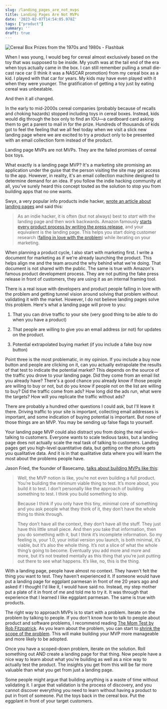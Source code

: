 ```yaml
---
slug: /landing_pages_are_not_mvps
title: Landing Pages Are Not MVPs
date: '2023-02-07T14:54:05.978Z'
tags: ["product"]
summary: ''
draft: true
---
```

![Cereal Box Prizes from the 1970s and 1980s - Flashbak](https://flashbak.com/wp-content/uploads/2018/10/vintage-cereal-toys.png)

When I was young, I would beg for cereal almost exclusively based on the toy that was supposed to be inside. My youth was at the tail end of the era when toys actually came in the box. I can still remember pulling a small die-cast race car (I think it was a NASCAR promotion) from my cereal box as a kid. I played with that car for years. My kids may have even played with it when they were younger. The gratification of getting a toy just by eating cereal was unbeatable.

And then it all changed.

In the early to mid-2000s cereal companies (probably because of recalls and choking hazards) stopped including toys in cereal boxes. Instead, kids would dig through the box only to find an IOU—a cardboard card asking them to get a parent to mail in for the prize. Hundreds of thousands of kids got to feel the feeling that we all feel today when we visit a slick new landing page where we are excited to try a product only to be presented with an email collection form instead of the product.

Landing page MVPs are not MVPs. They are the failed promises of cereal box toys.

What exactly is a landing page MVP? It's a marketing site promising an application under the guise that the person visiting the site may get access to the app. However, in reality, it's an email collection machine designed to determine demand for an idea. If you follow the indie hacking community at all, you've surely heard this concept touted as the solution to stop you from building apps that no one wants.

Swyx, a very popular info products indie hacker, [wrote an article about landing pages](https://www.indiehackers.com/@swyx/dd474c1b2d) and said this:

> As an indie hacker, it is often (but not always) best to _start_ with the landing page and then work backwards. Amazon famously [starts every product process by writing the press release](http://www.allthingsdistributed.com/2006/11/working_backwards.html), and your equivalent is the landing page. This helps you start doing customer research ([falling in love with the problem](https://www.wired.co.uk/article/waze-uri-levine)) while iterating on your marketing.

When planning a product cycle, I also start with marketing first. I write a document for marketing as if we're already launching the product. This helps align me and the team around the why behind what we're doing. That document is not shared with the public. The same is true with Amazon's famous product development process. They are not putting the fake press release in front of customers, they are using it as an internal framing tool.

There is a real issue with developers and product people falling in love with the problem and getting tunnel vision around solving that problem without validating it with the market. However, I do not believe landing pages solve this problem. Here's what a landing page will prove to you:

1.  That you can drive traffic to your site (very good thing to be able to do when you have a product)
    
2.  That people are willing to give you an email address (or not) for updates on the product.
    
3.  Potential extrapolated buying market (if you include a fake buy now button)
    

Point three is the most problematic, in my opinion. If you include a buy now button and people are clicking on it, can you actually extrapolate the results of that test to indicate the potential market? This depends on the source of the traffic you drove to your landing page. Did they come from an email list you already have? There's a good chance you already know if those people are willing to buy or not, but do you know if people not on the list are willing to buy? Did the traffic come from ads? How long did the ads run, what were the targets? How will you replicate the traffic without ads?

There are probably a hundred other questions I could ask, but I'll leave it there. Driving traffic to your site is important, collecting email addresses is important, and some indication of buying potential is important. But none of those things are an MVP. You may be sending up false flags to yourself.

Your landing page MVP could also distract you from doing the real work—talking to customers. Everyone wants to scale tedious tasks, but a landing page does not actually scale the real task of talking to customers. Landing pages get you high-level quantitative data, but getting on the phone gets you qualitative data. And it is in that qualitative data where you will learn the most about the problems people have.

Jason Fried, the founder of Basecamp, [talks about building MVPs like this](https://37signals.com/podcast/build-half-a-product-not-a-half-assed-project/):

> Well, the MVP notion is like, you’re not even building a full product. You’re building the minimum viable thing to test. It’s more about, you build it to test. I don’t personally like the approach of building something to test. I think you build something to ship.
> 
> Because I think if you only have this tiny, minimal core of something and you ask people what they think of it, they don’t have the whole thing to think through.
> 
> They don’t have all the context, they don’t have all the stuff. They just have this little small piece. And then you take that information, then you do something with it, but I think it’s incomplete information. So my feeling is, your 1.0, your initial version you launch, is both minimal, it’s viable, but it’s also the whole thing. It’s not a slice of what the whole thing’s going to become. Eventually you add more and more and more, but it’s not treated mentally as this thing that you’re just putting out there to see what happens. It’s like, no, this is the thing.

With a landing page, people have almost no context. They haven't felt the thing you want to test. They haven't experienced it. If someone would have put a landing page for eggplant parmesan in front of me 20 years ago and asked if I thought I'd like it, I would have said no. Instead, my step mother put a plate of it in front of me and told me to try it. It was through that experience that I learned I like eggplant parmesan. The same is true with products.

The right way to approach MVPs is to start with a problem. Iterate on the problem by talking to people. If you don't know how to talk to people about product and software problems, I recommend reading [The Mom Test by Rob Fitzpatrick](https://www.momtestbook.com/). As you learn about the problem, you can start to [shrink the scope of the problem](https://polluterofminds.com/blog/dont_shrink_the_scope_of_the_solution,_shrink_the_scope_of_the_problem/). This will make building your MVP more manageable and more likely to be adopted.

Once you have a scoped-down problem, iterate on the solution. Roll something out AND create a landing page for that thing. Now people have a nice way to learn about what you're building as well as a nice way to actually test the product. The insights you get from this will be far more valuable than what you get from just a landing page.

Some people might argue that building anything is a waste of time without validating it. I argue that validation is the process of discovery, and you cannot discover everything you need to learn without having a product to put in front of someone. Put the toys back in the cereal box. Put the eggplant in front of your target customers.
